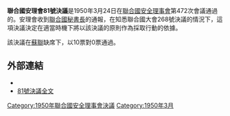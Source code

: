 {{Infobox UN resolution
|number = 81
|organ = SC
|year = 1950年
|date = 3月24日
|meeting = 472
|code =S/RES/81
|document = http://www.un.org/zh/documents/view_doc.asp?symbol=S/RES/81(1950)
|for = 10
|abstention = 0
|against = 0
|subject = 程序事項
|result = 通過
|image = 
|caption = 
}}

'''聯合國安理會81號決議'''是1950年3月24日在[[聯合國安全理事會|聯合國安全理事會]]第472次會議通過的。安理會收到[[聯合國秘書長|聯合國秘書長]]的通報，在知悉聯合國大會268號決議的情況下，這項決議決定在適當時機下將以該決議的原則作為採取行動的依據。

該決議在[[蘇聯|蘇聯]]缺席下，以10票對0票通過。

==外部連結==
*{{wikisource-inline|聯合國安理會決議案八十一}}
*[http://www.un.org/zh/documents/view_doc.asp?symbol=S/RES/81(1950) 81號決議全文] {{Wayback|url=http://www.un.org/zh/documents/view_doc.asp?symbol=S%2FRES%2F81%281950%29 |date=20190616234808 }}

{{UN-stub}}
{{UNSCR 1950}}

[[Category:1950年聯合國安全理事會決議|Category:1950年聯合國安全理事會決議]]
[[Category:1950年3月|Category:1950年3月]]